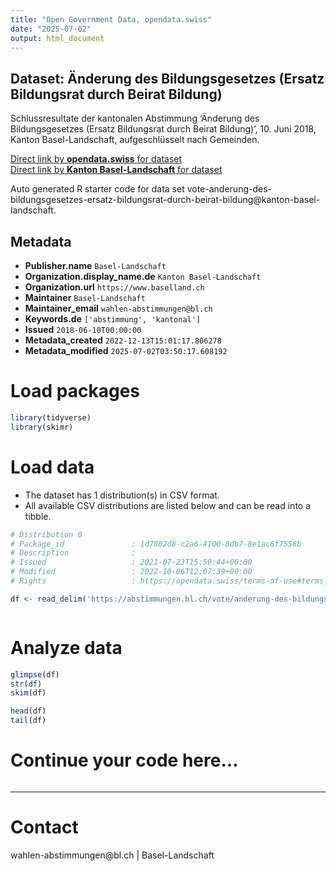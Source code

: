 ```yaml
---
title: "Open Government Data, opendata.swiss"
date: "2025-07-02"
output: html_document
---
```


## Dataset: Änderung des Bildungsgesetzes (Ersatz Bildungsrat durch Beirat Bildung)

Schlussresultate der kantonalen Abstimmung 'Änderung des Bildungsgesetzes (Ersatz Bildungsrat durch Beirat Bildung)', 10. Juni 2018, Kanton Basel-Landschaft, aufgeschlüsselt nach Gemeinden.

[Direct link by **opendata.swiss** for dataset](https://opendata.swiss/de/dataset/anderung-des-bildungsgesetzes-ersatz-bildungsrat-durch-beirat-bildung)<br>
[Direct link by **Kanton Basel-Landschaft** for dataset](https://abstimmungen.bl.ch/vote/anderung-des-bildungsgesetzes-ersatz-bildungsrat-durch-beirat-bildung/data)

Auto generated R starter code for data set vote-anderung-des-bildungsgesetzes-ersatz-bildungsrat-durch-beirat-bildung@kanton-basel-landschaft.

## Metadata

- **Publisher.name** `Basel-Landschaft`
- **Organization.display_name.de** `Kanton Basel-Landschaft`
- **Organization.url** `https://www.baselland.ch`
- **Maintainer** `Basel-Landschaft`
- **Maintainer_email** `wahlen-abstimmungen@bl.ch`
- **Keywords.de** `['abstimmung', 'kantonal']`
- **Issued** `2018-06-10T00:00:00`
- **Metadata_created** `2022-12-13T15:01:17.806278`
- **Metadata_modified** `2025-07-02T03:50:17.608192`


# Load packages

```r

library(tidyverse)
library(skimr)

```

# Load data

-   The dataset has 1 distribution(s) in CSV format.
-   All available CSV distributions are listed below and can be read into a tibble.

```r

# Distribution 0
# Package_id               : 1d7802d8-c2a6-4100-8db7-8e1ac6f7556b
# Description              : 
# Issued                   : 2021-07-23T15:59:44+00:00
# Modified                 : 2022-10-06T12:07:39+00:00
# Rights                   : https://opendata.swiss/terms-of-use#terms_by

df <- read_delim('https://abstimmungen.bl.ch/vote/anderung-des-bildungsgesetzes-ersatz-bildungsrat-durch-beirat-bildung/data-csv')



```

# Analyze data

```r

glimpse(df)
str(df)
skim(df)

head(df)
tail(df)

```

# Continue your code here...

```r

```

------------------------------------------------------------------------

# Contact

wahlen-abstimmungen@bl.ch | Basel-Landschaft
